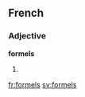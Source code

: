 ==French==

===Adjective===

'''formels''' {{m}}

# {{plural of|[[formel]]|lang=French}}

[[fr:formels]]
[[sv:formels]]